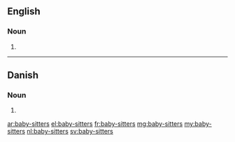 {{also|babysitters|baby sitters}}
==English==

===Noun===
{{head|en|plural}}

# {{plural of|baby-sitter|lang=en}}
----
==Danish==
===Noun===
{{head|da|noun form}}
# {{genitive singular indefinite of|baby-sitter|lang=da}}
[[ar:baby-sitters]]
[[el:baby-sitters]]
[[fr:baby-sitters]]
[[mg:baby-sitters]]
[[my:baby-sitters]]
[[nl:baby-sitters]]
[[sv:baby-sitters]]